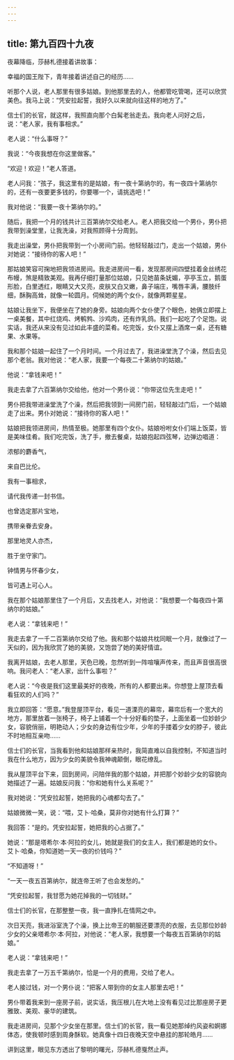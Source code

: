 ```yaml
---
---
---
```

title: 第九百四十九夜
---






夜幕降临，莎赫札德接着讲故事：





幸福的国王陛下，青年接着讲述自己的经历……





听那个人说，老人那里有很多姑娘。到他那里去的人，他都管吃管喝，还可以欣赏美色。我马上说：“凭安拉起誓，我好久以来就向往这样的地方了。”

信士们的长官，就这样，我照直向那个白髯老翁走去。我向老人问好之后，说：“老人家，我有事相求。”

老人说：“什么事呀？”

我说：“今夜我想在你这里做客。”

“欢迎！欢迎！”老人答道。

老人问我：“孩子，我这里有的是姑娘，有一夜十第纳尔的，有一夜四十第纳尔的，还有一夜要更多钱的，你要哪一个，请挑选吧！”

我对他说：“我要一夜十第纳尔的。”

随后，我把一个月的钱共计三百第纳尔交给老人。老人把我交给一个男仆，男仆把我带到澡堂里，让我洗澡，对我照顾得十分周到。

我走出澡堂，男仆把我带到一个小房间门前。他轻轻敲过门，走出一个姑娘，男仆对她说：“接待你的客人吧！”

那姑娘笑容可掬地把我领进房间。我走进房间一看，发现那房间四壁挂着金丝绣花布幔，煞是精致美观。我再仔细打量那位姑娘，只见她苗条妩媚，亭亭玉立，鹅蛋形脸，白里透红，眼睛又大又亮，皮肤又白又嫩，鼻子端庄，嘴唇丰满，腰肢纤细，酥胸高耸，就像一轮圆月。伺候她的两个女仆，就像两颗星星。

姑娘让我坐下，我便坐在了她的身旁。姑娘向两个女仆使了个眼色，她俩立即摆上一桌美餐，其中红烧鸡、烤鹌鹁、沙鸡肉，还有炸乳鸽。我们一起吃了个足饱。说实话，我还从来没有见过如此丰盛的菜肴。吃完饭，女仆又摆上酒席一桌，还有糖果、水果等。

我和那个姑娘一起住了一个月时间。一个月过去了，我进澡堂洗了个澡，然后去见那个老翁。我对他说：“老人家，我要一个每夜二十第纳尔的姑娘。”

他说：“拿钱来吧！”

我走去拿了六百第纳尔交给他，他对一个男仆说：“你带这位先生走吧！”

男仆把我带进澡堂洗了个澡，然后把我领到一间房门前，轻轻敲过门后，一个姑娘走了出来。男仆对她说：“接待你的客人吧！”

姑娘把我领进房间，热情至极。她那里有四个女仆。姑娘吩咐女仆们端上饭菜，皆是美味佳肴。我们吃完饭，洗了手，撤去餐桌，姑娘抱起四弦琴，边弹边唱道：


浓郁的麝香气，

来自巴比伦。

我有一事相求，

请代我传递一封书信。

也曾选定那片宝地，

携带亲眷去安身。

那里地灵人亦杰，

胜于坐守家门。

钟情男与怀春少女，

皆可遇上可心人。



我在那个姑娘那里住了一个月后，又去找老人，对他说：“我想要一个每夜四十第纳尔的姑娘。”

老人说：“拿钱来吧！”

我走去拿了一千二百第纳尔交给了他。我和那个姑娘共枕同眠一个月，就像过了一天似的，因为我欣赏了她的美貌，又饱尝了她的美好情谊。

我离开姑娘，去老人那里，天色已晚，忽然听到一阵喧嚷声传来，而且声音很高很响。我问老人：“老人家，出什么事啦？”

老人说：“今夜是我们这里最美好的夜晚，所有的人都要出来。你想登上屋顶去看看狂欢的人们吗？”

我立即回答：“愿意。”我登屋顶平台，看见一道溧亮的幕帘，幕帘后有一个宽大的地方，那里放着一张椅子，椅子上铺着一个十分好看的垫子，上面坐着一位妙龄少女，容貌俏丽，明艳动人；少女的身边有位少年，少年的手搂着少女的脖子，彼此不时地相互亲吻……

信士们的长官，当我看到他和姑娘那样亲热时，我简直难以自我控制，不知道当时我在什么地方，因为少女的美貌令我神魂颠倒，眼花缭乱。

我从屋顶平台下来，回到房间，问陪伴我的那个姑娘，并把那个妙龄少女的容貌向她描述了一遍。姑娘反问我：“你和她有什么关系呢？”

我对她说：“凭安拉起誓，她把我的心魂都勾去了。”

姑娘微微一笑，说：“喂，艾卜·哈桑，莫非你对她有什么打算？”

我回答：“是的。凭安拉起誓，她把我的心占据了。”

她说：“那是塔希尔·本·阿拉的女儿，她就是我们的女主人，我们都是她的女仆。艾卜·哈桑，你知道她一天一夜的价钱吗？”

“不知道呀！”

“一天一夜五百第纳尔，就连帝王听了也会发愁的。”

“凭安拉起誓，我甘愿为她花掉我的一切钱财。”

信士们的长官，在那整整一夜，我一直挣扎在情网之中。

次日天亮，我进浴室洗了个澡，换上比帝王的朝服还要漂亮的衣服，去见那位妙龄少女的父亲塔希尔·本·阿拉，对他说：“老人家，我想要一个每夜五百第纳尔的姑娘。”

老人说：“拿钱来吧！”

我走去拿了一万五千第纳尔，恰是一个月的费用，交给了老人。

老人接过钱，对一个男仆说：“把客人带到你的女主人那里去吧！”

男仆带着我来到一座房子前，说实话，我压根儿在大地上没有看见过比那座房子更雅致、美观、豪华的建筑。

我走进房间，见那个少女坐在那里。信士们的长官，我一看见她那绰约风姿和婀娜体态，使我顿时感到周身酥软。她真像十四日夜晚天空中悬挂的那轮皓月……





讲到这里，眼见东方透出了黎明的曙光，莎赫札德戛然止声。